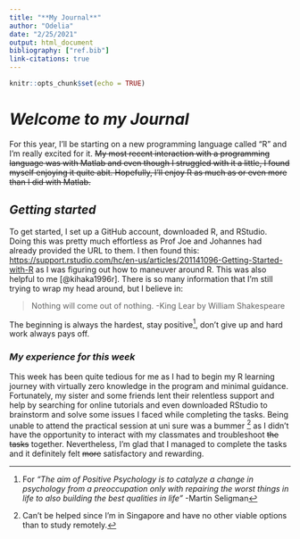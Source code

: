 ```yaml
---
title: "**My Journal**"
author: "Odelia"
date: "2/25/2021"
output: html_document
bibliography: ["ref.bib"]
link-citations: true
---
```


```r
knitr::opts_chunk$set(echo = TRUE)
```

# _Welcome to my Journal_

For this year, I'll be starting on a new programming language called "R" and I'm really excited for it. ~~My most recent interaction with a programming language was with Matlab and even though I struggled with it a little, I found myself enjoying it quite abit. Hopefully, I'll enjoy R as much as or even more than I did with Matlab.~~

## _Getting started_

To get started, I set up a GitHub account, downloaded R, and RStudio. Doing this was pretty much effortless as Prof Joe and Johannes had already provided the URL to them. I then found this: <https://support.rstudio.com/hc/en-us/articles/201141096-Getting-Started-with-R> as I was figuring out how to maneuver around R. This was also helpful to me [@kihaka1996r]. There is so many information that I'm still trying to wrap my head around, but I believe in:

> Nothing will come out of nothing. -King Lear by William Shakespeare

The beginning is always the hardest, stay positive[^1], don't give up and hard work always pays off.

### _My experience for this week_

This week has been quite tedious for me as I had to begin my R learning journey with virtually zero knowledge in the program and minimal guidance. Fortunately, my sister and some friends lent their relentless support and help by searching for online tutorials and even downloaded RStudio to brainstorm and solve some issues I faced while completing the tasks. Being unable to attend the practical session at uni sure was a bummer [^2] as I didn't have the opportunity to interact with my classmates and troubleshoot ~~the tasks~~ together. Nevertheless, I'm glad that I managed to complete the tasks and it definitely felt ~~more~~ satisfactory and rewarding.

[^1]: For *"The aim of Positive Psychology is to catalyze a change in psychology from a preoccupation only with repairing the worst things in life to also building the best qualities in life"* -Martin Seligman
[^2]: Can't be helped since I'm in Singapore and have no other viable options than to study remotely.
